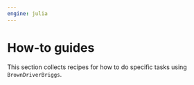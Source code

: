 ```yaml
---
engine: julia
---
```


# How-to guides


This section collects recipes for how to do specific tasks using `BrownDriverBriggs`. 
